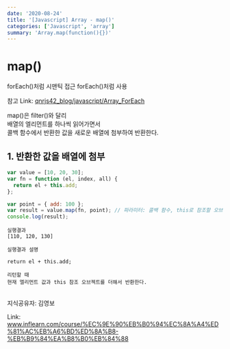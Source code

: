 ```yaml
---
date: '2020-08-24'
title: '[Javascript] Array - map()'
categories: ['Javascript', 'array']
summary: 'Array.map(function(){})'
---
```


# map()

forEach()처럼 시맨틱 접근
forEach()처럼 사용

참고 Link: <a href='https://qnrjs42_blog/javascript/Array_ForEach' target='_blank' rel='noreferrer noopener'>qnrjs42_blog/javascript/Array_ForEach</a>

map()은 filter()와 달리<br />
배열의 엘리먼트를 하나씩 읽어가면서<br />
콜백 함수에서 반환한 값을 새로운 배열에 첨부하여 반환한다.

## 1. 반환한 값을 배열에 첨부

```javascript
var value = [10, 20, 30];
var fn = function (el, index, all) {
  return el + this.add;
};

var point = { add: 100 };
var result = value.map(fn, point); // 파라미터: 콜백 함수, this로 참조할 오브젝트
console.log(result);
```

```shell
실행결과
[110, 120, 130]
```

```shell
실행결과 설명

return el + this.add;

리턴할 때
현재 엘리먼트 값과 this 참조 오브젝트를 더해서 반환한다.
```

<br />
지식공유자: 김영보

Link: <a href='https://www.inflearn.com/course/%EC%9E%90%EB%B0%94%EC%8A%A4%ED%81%AC%EB%A6%BD%ED%8A%B8-%EB%B9%84%EA%B8%B0%EB%84%88' target='_blank' rel='noreferrer noopener'>www.inflearn.com/course/%EC%9E%90%EB%B0%94%EC%8A%A4%ED%81%AC%EB%A6%BD%ED%8A%B8-%EB%B9%84%EA%B8%B0%EB%84%88</a>
